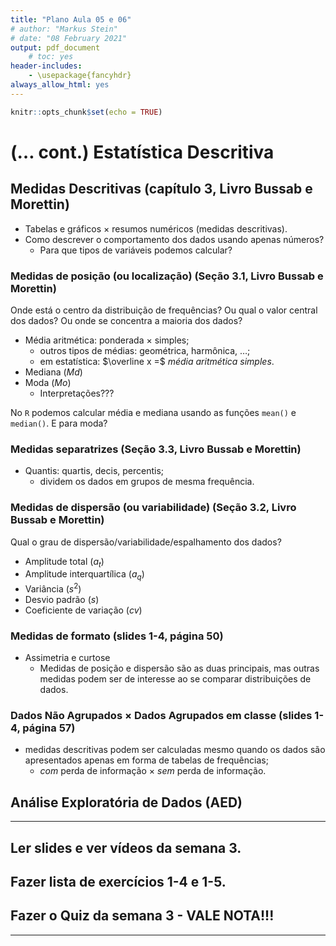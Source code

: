 ```yaml
---
title: "Plano Aula 05 e 06"
# author: "Markus Stein"
# date: "08 February 2021"
output: pdf_document
    # toc: yes
header-includes:
    - \usepackage{fancyhdr}
always_allow_html: yes
---
```

<!-- \addtolength{\headheight}{1.0cm}  -->
\pagestyle{fancyplain} 
\lhead{\includegraphics[height=1.5cm]{logoIME.png}}
\rhead{\includegraphics[height=1.5cm]{logoEAD.png}}
\chead{UNIVERSIDADE FEDERAL DO RIO GRANDE DO SUL \\
INSTITUTO DE MATEMÁTICA E ESTATÍSTICA \\
DEPARTAMENTO DE ESTATÍSTICA \\
\vspace{0.3cm}
MAT02219 - Probabilidade e Estatística - 2020/2
}
\renewcommand{\headrulewidth}{0pt} 


```r
knitr::opts_chunk$set(echo = TRUE)
```

# (... cont.) Estatística Descritiva


## Medidas Descritivas (capítulo 3, Livro Bussab e Morettin)
* Tabelas e gráficos $\times$ resumos numéricos (medidas descritivas).
* Como descrever o comportamento dos dados usando apenas números?
    + Para que tipos de variáveis podemos calcular?
        
<!-- **Exemplo 1**: Variável em estudo ($X$) - duração de vida de um tipo de lâmpada, $X \in (0, \infty)$. -->
<!-- , $X \sim Normal(\mu, \sigma^2)$. $E(X) = \mu$. -->

<!-- **Exemplo 2**: Variável em estudo ($X$) - PIB do Brasil, $X \in \mathbb{R}$. -->
<!-- , $X \sim Normal(\mu, \sigma^2)$. $E(X) = \mu$. -->

<!-- **Exemplo 3**: Variável em estudo ($X$) - avaliação do governo, positiva ou negativa, $X \in \{0, 1\}$. -->
<!-- , $X \sim Bernoulli(\pi)$. $E(X) = \pi$. -->

<!-- **Exemplo 4**: $Y$ (consumo) e $X$ (renda), ... -->
<!-- $E(Y) = \alpha + \beta X$. -->

<!-- \vspace{0.5cm} -->

### Medidas de posição (ou localização) (Seção 3.1, Livro Bussab e Morettin)
Onde está o centro da distribuição de frequências? Ou qual o valor central dos dados? Ou onde se concentra a maioria dos dados?  

* Média aritmética: ponderada $\times$ simples;
    + outros tipos de médias: geométrica, harmônica, ...;
    + em estatística: $\overline x =$ *média aritmética simples*.
* Mediana ($Md$)
* Moda ($Mo$)
    + Interpretações???  

No `R` podemos calcular média e mediana usando as funções `mean()` e `median()`. E para moda?

### Medidas separatrizes (Seção 3.3, Livro Bussab e Morettin)
* Quantis: quartis, decis, percentis;
    + dividem os dados em grupos de mesma frequência.

### Medidas de dispersão (ou variabilidade) (Seção 3.2, Livro Bussab e Morettin)
Qual o grau de dispersão/variabilidade/espalhamento dos dados?  

* Amplitude total ($a_t$)
* Amplitude interquartílica ($a_q$)
* Variância ($s^2$)
* Desvio padrão ($s$)
* Coeficiente de variação ($cv$)

### Medidas de formato (slides 1-4, página 50)
* Assimetria e curtose
    + Medidas de posição e dispersão são as duas principais, mas outras medidas podem ser de interesse ao se comparar distribuições de dados.

<!-- \vspace{0.5cm} -->

<!-- **Exemplo 4**: Variável em estudo - número de filhos por casal (Slides 1-2 página 4).   -->
<!-- No software `R` o comando `table()` retorna as frequências absolutas simples.   -->

<!-- ```{r exemplo} -->
<!-- x <- c(2, 5, 6, 0, 4, 4, 3, 4, 2, 2, 3, 3, 5, 3, 5, 1, 2, 4, 2, 3, 5, 4, 3, 3, 2, 3, 0, 4, 4, 3, 4, 0, 2, 0, 2, 3, 3, 1, 2, 4, 2, 2, 4, 4, 2, 2, 2, 3, 3, 3, 2, 2, 3, 1, 2, 0, 1, 3, 1, 2, 2, 2, 0, 3, 3, 4, 2, 2, 1, 3, 3, 1, 2, 3, 1, 1, 3, 2, 2, 0, 3, 2, 1, 3, 0, 3, 2, 2, 1, 2, 2, 2, 3, 2, 2, 1, 2, 2, 3, 0, 1, 0, 3, 2, 2, 1, 0, 2, 0, 2, 1, 4, 0, 3, 3, 3, 3, 3, 3, 0, 4, 3, 1, 2, 3, 2, 0, 2, 5, 3, 1, 0, 0, 2, 1, 3, 3, 2, 2, 0, 2, 2, 2, 3, 2, 3, 3, 1, 1, 3, 1, 2, 2, 0, 2, 4, 2, 2, 2, 3, 1, 2, 3, 2, 0, 3, 2, 1, 2, 3, 3, 1, 0, 4, 1, 2, 1, 3, 4, 4, 0, 0, 1, 1, 3, 4, 1, 2, 1, 4, 6, 0, 0, 3, 1, 2, 4, 0, 2, 2, 1, 5, 2, 0, 1, 3, 0, 1, 1, 0, 3, 2, 2, 2, 0, 3, 2, 2, 4, 5, 2, 0, 1, 0, 2, 3, 3, 0, 2, 2, 1, 3, 3, 1, 2, 2, 0, 1, 2, 1, 1, 1, 3, 2, 2, 2, 2, 2, 5, 0, 2, 2, 3, 1, 0, 2, 2, 2, 1, 3, 2, 0, 1, 4, 1, 4, 2, 3, 2, 3, 3, 3, 1, 2, 2, 1, 2, 4, 0, 4, 2, 2, 1, 1, 2, 2, 2, 0, 1, 1, 1, 1, 1, 2, 2, 2, 3, 3, 3, 0, 0, 3, 0, 0, 3, 2, 3, 0, 0, 3, 3, 4, 0, 4, 2, 2, 4, 3, 4, 2, 1, 1, 2, 0, 0, 0, 4, 3, 3, 2, 0, 0, 2, 1, 3, 2, 2, 3, 0, 0, 3, 3, 0, 3, 0, 1, 2, 2, 1, 3) -->
<!-- table(x) -->
<!-- ``` -->

<!-- \vspace{0.5cm} -->

### Dados Não Agrupados $\times$ Dados Agrupados em classe (slides 1-4, página 57)
* medidas descritivas podem ser calculadas mesmo quando os dados são apresentados apenas em forma de tabelas de frequências;
    + *com* perda de informação $\times$ *sem* perda de informação.
        
        
## Análise Exploratória de Dados (AED)
        
<!-- ### Como construir intervalos? (Slides 1-2, página 13) -->

<!-- * Para variáveis **numéricas contínuas**, ou **discretas** com muitos valores diferentes (mais do que 15), -->

<!-- * Quantas classes/intervalos devemos usar? $k$: número de intervalos. -->
<!--     + Regra epírica: $k = \sqrt{n}$ -->
<!--     + Regra de Sturges: $k = 1 + 3,32 \times \log n$ -->


<!-- ## Representações Gráficas (Seção 2.3, Livro Bussab e Morettin) -->
<!-- * Gráficos $\times$ tabelas -->

<!-- ### Principais tipos de gráficos (Slides 1-3, página 3) -->
<!-- * Variáveis qualitativas: gráfico de barras, ou setores ("pizza"), ...(nuvem de palavras); -->
<!-- * Variáveis quantitativas: gráfico de colunas, linhas, diagrama de pareto histograma, polígono de frequências. -->

<!--  (o `R` usa a regra de Sturges para construir o histograma, comando `hist()`) -->


<!-- ## Normas de apresentação de tabelas e gráficos -->
<!-- * Tabelas: Título, cabeçalho, formato, ... -->
<!-- * Gráficos: Título, nome nos eixos, ... -->
<!--     + Trabalhos técnicos, trabalhos de conclusão de curso, monografias, ..., devem respeitar normas estabelecidas pela Associação Brasileira de Normas Técnicas (ABNT). -->



<!-- ## Cuidado para não ser enganado por gráficos (nem enganar)! -->
<!-- Podemos usar nosso conhecimento para ajudar a não propagar representações gráficas que distorcem a comportamento real dos dados. -->


<!-- \vspace{0.5cm} -->


***
## Ler slides e ver vídeos da semana 3.
## Fazer lista de exercícios 1-4 e 1-5.
## Fazer o Quiz da semana 3 - VALE NOTA!!!
***

<!-- Definição **A.A.S**: Seja $X_1, X_2, \ldots, X_n$ uma a.a.s. de tamanho $n$ de $X \sim f(x; \theta)$, então $X_1 \sim f(x; \theta)$, ..., $X_n \sim f(x; \theta)$ e $X_i$ e $X_j$ são independentes para todo $i \neq j$. -->

<!-- \vspace{0.5cm} -->

<!-- Exercício 6 da Lista 1-2 e 1-3: -->
<!-- ```{r exemplo2, fig.width=4, fig.height=3, fig.align='center'} -->
<!-- x <- c(4, 5, 5, 6, 7, 8, 9, 17, 16, 10, 7, 9, 12, 14, 13, 8, 10, 6, 8, 15, 13, 17, 9, 5, 8, 4, 15, 17, 8, 11, 8, 10, 12, 13, 11, 8, 7, 6, 5, 16, 15, 9, 8, 9, 14, 13, 7, 8, 5, 8) -->
<!-- table(x) -->
<!-- barplot(table(x)) -->
<!-- ``` -->

<!-- Como incluir título e nomes nos eixos??? -->
